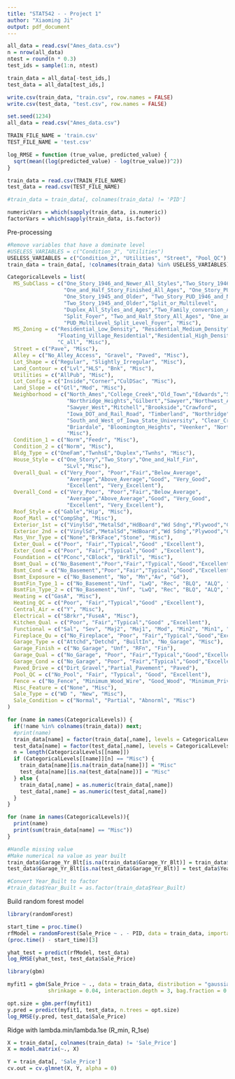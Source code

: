 ```yaml
---
title: "STAT542 - - Project 1"
author: "Xiaoming Ji"
output: pdf_document
---
```


```r
all_data = read.csv("Ames_data.csv")
n = nrow(all_data)
ntest = round(n * 0.3)
test_ids = sample(1:n, ntest)

train_data = all_data[-test_ids,]
test_data = all_data[test_ids,]

write.csv(train_data, "train.csv", row.names = FALSE)
write.csv(test_data, "test.csv", row.names = FALSE)
```


```r
set.seed(1234)
all_data = read.csv("Ames_data.csv")

TRAIN_FILE_NAME = 'train.csv'
TEST_FILE_NAME = 'test.csv'

log_RMSE = function (true_value, predicted_value) {
  sqrt(mean((log(predicted_value) - log(true_value))^2))
}

train_data = read.csv(TRAIN_FILE_NAME)
test_data = read.csv(TEST_FILE_NAME)

#train_data = train_data[, colnames(train_data) != 'PID']

numericVars = which(sapply(train_data, is.numeric))
factorVars = which(sapply(train_data, is.factor))
```

Pre-processing
```r
#Remove variables that have a dominate level
#USELESS_VARIABLES = c("Condition_2", "Utilities")
USELESS_VARIABLES = c("Condition_2", "Utilities", "Street", "Pool_QC")
train_data = train_data[, !colnames(train_data) %in% USELESS_VARIABLES]

CategoricalLevels = list(
  MS_SubClass = c("One_Story_1946_and_Newer_All_Styles","Two_Story_1946_and_Newer",
                  "One_and_Half_Story_Finished_All_Ages", "One_Story_PUD_1946_and_Newer",
                  "One_Story_1945_and_Older", "Two_Story_PUD_1946_and_Newer",
                  "Two_Story_1945_and_Older","Split_or_Multilevel",
                  "Duplex_All_Styles_and_Ages","Two_Family_conversion_All_Styles_and_Ages", 
                  "Split_Foyer", "Two_and_Half_Story_All_Ages", "One_and_Half_Story_Unfinished_All_Ages",
                  "PUD_Multilevel_Split_Level_Foyer", "Misc"),
  MS_Zoning = c("Residential_Low_Density", "Residential_Medium_Density", 
                "Floating_Village_Residential","Residential_High_Density",
                "C_all", "Misc"),
  Street = c("Pave", "Misc"),
  Alley = c("No_Alley_Access", "Gravel", "Paved", "Misc"),
  Lot_Shape = c("Regular", "Slightly_Irregular", "Misc"),
  Land_Contour = c("Lvl","HLS", "Bnk", "Misc"),
  Utilities = c("AllPub", "Misc"),
  Lot_Config = c("Inside","Corner","CulDSac", "Misc"),
  Land_Slope = c("Gtl","Mod", "Misc"),
  Neighborhood = c("North_Ames","College_Creek","Old_Town","Edwards","Somerset",
                   "Northridge_Heights","Gilbert","Sawyer","Northwest_Ames",
                   "Sawyer_West","Mitchell","Brookside","Crawford",
                   "Iowa_DOT_and_Rail_Road", "Timberland", "Northridge","Stone_Brook",
                   "South_and_West_of_Iowa_State_University", "Clear_Creek", "Meadow_Village",
                   "Briardale", "Bloomington_Heights", "Veenker", "Northpark_Villa", "Blueste",
                   "Misc"),
  Condition_1 = c("Norm","Feedr", "Misc"),
  Condition_2 = c("Norm", "Misc"),
  Bldg_Type = c("OneFam","TwnhsE","Duplex","Twnhs", "Misc"),
  House_Style = c("One_Story","Two_Story","One_and_Half_Fin", 
                  "SLvl","Misc"),
  Overall_Qual = c("Very_Poor", "Poor","Fair","Below_Average",
                   "Average","Above_Average","Good", "Very_Good", 
                   "Excellent", "Very_Excellent"),
  Overall_Cond = c("Very_Poor", "Poor","Fair","Below_Average",
                   "Average","Above_Average","Good", "Very_Good", 
                   "Excellent", "Very_Excellent"),
  Roof_Style = c("Gable","Hip", "Misc"),
  Roof_Matl = c("CompShg", "Misc"),
  Exterior_1st = c("VinylSd","MetalSd","HdBoard","Wd Sdng","Plywood","CemntBd", "Misc"),
  Exterior_2nd = c("VinylSd","MetalSd","HdBoard","Wd Sdng","Plywood","CmentBd", "Misc"),
  Mas_Vnr_Type = c("None","BrkFace","Stone", "Misc"),
  Exter_Qual = c("Poor", "Fair","Typical","Good" ,"Excellent"),
  Exter_Cond = c("Poor", "Fair","Typical","Good" ,"Excellent"),
  Foundation = c("PConc","CBlock", "BrkTil", "Misc"),
  Bsmt_Qual = c("No_Basement","Poor","Fair","Typical","Good","Excellent"),
  Bsmt_Cond = c("No_Basement","Poor","Fair","Typical","Good","Excellent"),
  Bsmt_Exposure = c("No_Basement", "No", "Mn","Av", "Gd"),
  BsmtFin_Type_1 = c("No_Basement","Unf", "LwQ", "Rec", "BLQ", "ALQ", "GLQ"),
  BsmtFin_Type_2 = c("No_Basement","Unf", "LwQ", "Rec", "BLQ", "ALQ", "GLQ"),
  Heating = c("GasA", "Misc"),
  Heating_QC = c("Poor", "Fair","Typical","Good" ,"Excellent"),
  Central_Air = c("Y", "Misc"),
  Electrical = c("SBrkr","FuseA", "Misc"),
  Kitchen_Qual = c("Poor", "Fair","Typical","Good" ,"Excellent"),
  Functional = c("Sal", "Sev", "Maj2", "Maj1", "Mod", "Min2", "Min1", "Typ"),
  Fireplace_Qu = c("No_Fireplace", "Poor", "Fair","Typical","Good","Excellent"),
  Garage_Type = c("Attchd","Detchd", "BuiltIn", "No_Garage", "Misc"),
  Garage_Finish = c("No_Garage", "Unf", "RFn", "Fin"),
  Garage_Qual = c("No_Garage", "Poor", "Fair","Typical","Good","Excellent"),
  Garage_Cond = c("No_Garage", "Poor", "Fair","Typical","Good","Excellent"),
  Paved_Drive = c("Dirt_Gravel","Partial_Pavement", "Paved"),
  Pool_QC = c("No_Pool", "Fair", "Typical", "Good", "Excellent"),
  Fence = c("No_Fence", "Minimum_Wood_Wire", "Good_Wood", "Minimum_Privacy", "Good_Privacy"),
  Misc_Feature = c("None", "Misc"),
  Sale_Type = c("WD ", "New", "Misc"),
  Sale_Condition = c("Normal", "Partial", "Abnorml", "Misc")
)

for (name in names(CategoricalLevels)) {
  if(!name %in% colnames(train_data)) next;
  #print(name)
  train_data[name] = factor(train_data[,name], levels = CategoricalLevels[[name]])
  test_data[name] = factor(test_data[,name], levels = CategoricalLevels[[name]])
  n = length(CategoricalLevels[[name]])
  if (CategoricalLevels[[name]][n] == "Misc") {
    train_data[name][is.na(train_data[name])] = "Misc"
    test_data[name][is.na(test_data[name])] = "Misc"
  } else {
    train_data[,name] = as.numeric(train_data[,name])
    test_data[,name] = as.numeric(test_data[,name])
  }
}
```

```r
for (name in names(CategoricalLevels)){
  print(name)
  print(sum(train_data[name] == "Misc"))
}
```

```r
#Handle missing value
#Make numerical na value as year built
train_data$Garage_Yr_Blt[is.na(train_data$Garage_Yr_Blt)] = train_data$Year_Built[is.na(train_data$Garage_Yr_Blt)]
test_data$Garage_Yr_Blt[is.na(test_data$Garage_Yr_Blt)] = test_data$Year_Built[is.na(test_data$Garage_Yr_Blt)]

#Convert Year_Built to factor
#train_data$Year_Built = as.factor(train_data$Year_Built)
```

Build random forest model
```r
library(randomForest)

start_time = proc.time()
rfModel = randomForest(Sale_Price ~ . - PID, data = train_data, importance = T, ntree=500); 
(proc.time() - start_time)[3]
```

```r
yhat_test = predict(rfModel, test_data)
log_RMSE(yhat_test, test_data$Sale_Price)
```

```r
library(gbm)

myfit1 = gbm(Sale_Price ~ ., data = train_data, distribution = "gaussian", n.trees = 1000,
             shrinkage = 0.04, interaction.depth = 3, bag.fraction = 0.5, cv.folds = 5)

opt.size = gbm.perf(myfit1)
y.pred = predict(myfit1, test_data, n.trees = opt.size)
log_RMSE(y.pred, test_data$Sale_Price)
```

Ridge with lambda.min/lambda.1se (R_min, R_1se)
```r
X = train_data[, colnames(train_data) != 'Sale_Price']
X = model.matrix(~., X)

Y = train_data[, 'Sale_Price']
cv.out = cv.glmnet(X, Y, alpha = 0)
```

